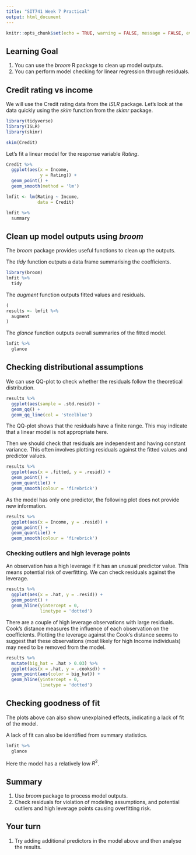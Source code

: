 ```yaml
---
title: "SIT741 Week 7 Practical" 
output: html_document
---
```


```r
knitr::opts_chunk$set(echo = TRUE, warning = FALSE, message = FALSE, eval = TRUE)
```


## Learning Goal
1. You can use the *broom* R package to clean up model outputs.
2. You can perform model checking for linear regression through residuals.

## Credit rating vs income

We will use the Credit rating data from the *ISLR* package. 
Let's look at the data quickly using the *skim* function from the *skimr* package.
```r
library(tidyverse)
library(ISLR)
library(skimr)

skim(Credit)
```

Let's fit a linear model for the response variable *Rating*.
```r
Credit %>% 
  ggplot(aes(x = Income, 
             y = Rating)) +
  geom_point() +
  geom_smooth(method = 'lm')
```


```r
lmfit <- lm(Rating ~ Income, 
            data = Credit)

lmfit %>% 
  summary
```

## Clean up model outputs using *broom*

The *broom* package provides useful functions to clean up the outputs.

The *tidy* function outputs a data frame summarising the coefficients.
```r
library(broom)
lmfit %>% 
  tidy
```

The *augment* function outputs fitted values and residuals.
```r
(
results <- lmfit %>% 
  augment
)
```

The *glance* function outputs overall summaries of the fitted model.
```r
lmfit %>% 
  glance
```


## Checking distributional assumptions

We can use QQ-plot to check whether the residuals follow the theoretical distribution.

```r
results %>% 
  ggplot(aes(sample = .std.resid)) +
  geom_qq() + 
  geom_qq_line(col = 'steelblue')
```
The QQ-plot shows that the residuals have a finite range. This may indicate that a linear model is not  appropriate here. 


Then we should check that residuals are independent and having constant variance. 
This often involves plotting residuals against the fitted values and predictor values.

```r
results %>% 
  ggplot(aes(x = .fitted, y = .resid)) +
  geom_point() + 
  geom_quantile() +
  geom_smooth(colour = 'firebrick') 
```

As the model has only one predictor, the following plot does not provide new information. 
```r
results %>% 
  ggplot(aes(x = Income, y = .resid)) +
  geom_point() + 
  geom_quantile() +
  geom_smooth(colour = 'firebrick') 
```

### Checking outliers and high leverage points

An observation has a high leverage if it has an unusual predictor value. 
This means potential risk of overfitting. We can check residuals against the leverage.

```r
results %>% 
  ggplot(aes(x = .hat, y = .resid)) +
  geom_point() + 
  geom_hline(yintercept = 0,
             linetype = 'dotted')
```
There are a couple of high leverage observations with large residuals.
Cook's distance measures the influence of each observation on the coefficients.
Plotting the leverage against the Cook's distance seems to suggest that these observations (most likely for high Income individuals) may need to be removed from the model.

```r
results %>% 
  mutate(big_hat = .hat > 0.03) %>% 
  ggplot(aes(x = .hat, y = .cooksd)) +
  geom_point(aes(color = big_hat)) + 
  geom_hline(yintercept = 0,
             linetype = 'dotted')
```

## Checking goodness of fit
The plots above can also show unexplained effects, indicating a lack of fit of the model.

A lack of fit can also be identified from summary statistics.
```r
lmfit %>% 
  glance
```

Here the model has a relatively low $R^2$. 

## Summary


1. Use *broom* package to process model outputs.
2. Check residuals for violation of modeling assumptions, and potential outliers and high leverage points causing overfitting risk. 
 


## Your turn

1. Try adding additional predictors in the model above and then analyse the results.



